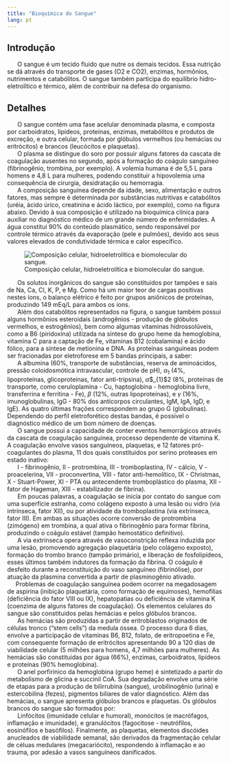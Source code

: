 ```yaml
---
title: "Bioquímica do Sangue"
lang: pt
---
```



```{=html}
<script async src="https://www.googletagmanager.com/gtag/js?id=G-S1L73VGCG5"></script>
```
```{=html}
<script>
  window.dataLayer = window.dataLayer || [];
  function gtag(){dataLayer.push(arguments);}
  gtag('js', new Date());

  gtag('config', 'G-S1L73VGCG5');
</script>
```



## Introdução

|      	O sangue é um tecido fluido que nutre os demais tecidos. Essa nutrição se dá através do transporte de gases (O2 e CO2), enzimas, hormônios, nutrimentos e catabólitos. O sangue também participa do equilíbrio hidro-eletrolítico e térmico, além de contribuir na defesa do organismo. 

## Detalhes

|       O sangue contém uma fase acelular denominada plasma, e composta por carboidratos, lipídeos, proteínas, enzimas, metabólitos e produtos de excreção, e outra celular, formada por glóbulos vermelhos (ou hemácias ou eritrócitos) e brancos (leucócitos e plaquetas). 

|       O plasma se distingue do soro por possuir alguns fatores da cascata de coagulação ausentes no segundo, após a formação do coágulo sanguíneo (fibrinogênio, trombina, por exemplo). A volemia humana é de 5,5 L para homens e 4,8 L para mulheres, podendo constituir a hipovolemia uma consequência de cirurgia, desidratação ou hemorragia. 

|       A composição sanguínea depende da idade, sexo, alimentação e outros fatores, mas sempre é determinada por substâncias nutritivas e catabólitos (uréia, ácido úrico, creatinina e ácido láctico, por exemplo), como na figura abaixo. Devido à sua composição é utilizado na bioquímica clínica para auxiliar no diagnóstico médico de um grande número de enfermidades. A água constitui 90% do conteúdo plasmático, sendo responsável por controle térmico através da evaporação (pele e pulmões), devido aos seus valores elevados de condutividade térmica e calor específico. 

![Composição celular, hidroeletrolítica e biomolecular do sangue.](sangue.png){#fig-sangue}


|       Os solutos inorgânicos do sangue são constituidos por tampões e sais de Na, Ca, Cl, K, P, e Mg. Como há um maior teor de cargas positivas nestes íons, o balanço elétrico é feito por grupos aniônicos de proteínas, produzindo 149 mEq/L para ambos os íons. 

|       Além dos catabólitos representados na figura, o sangue também possui alguns hormônios esteroidais (androgênios - produção de glóbulos vermelhos, e estrogênios), bem como algumas vitaminas hidrossolúveis, como a B6 (piridoxina) utilizada na síntese do grupo heme da hemoglobina, vitamina C para a captação de Fe, vitaminas B12 (cobalamina) e ácido fólico, para a síntese de metionina e DNA. As proteínas sanguíneas podem ser fracionadas por eletroforese em 5 bandas principais, a saber: 

|       A albumina (60%, transporte de substâncias, reserva de aminoácidos, pressão coloidosmótica intravascular, controle de pH), $\alpha$$_{1}$ (4%, lipoproteínas, glicoproteínas, fator anti-tripsina),  $\alpha$$_{1}$2 (8%, proteínas de transporte, como ceruloplamina - Cu, haptoglobina - hemoglobina livre, transferrina e ferritina - Fe),  $\beta$ (12%, outras lipoproteínas), e  $\gamma$ (16%, imunoglobulinas, IgG - 80% dos anticorpos circulantes, IgM, IgA, IgD, e IgE). As quatro últimas frações correspondem ao grupo G (globulinas). Dependendo do perfil eletroforético destas bandas, é possível o diagnóstico médico de um bom número de doenças. 

|       O sangue possui a capacidade de conter eventos hemorrágicos através da cascata de coagulação sanguínea, processo dependente de vitamina K. A coagulação envolve vasos sanguíneos, plaquetas, e 12 fatores pró-coagulantes do plasma, 11 dos quais constituidos por serino proteases em estado inativo:

|       I - fibrinogênio, II - protrombina, III - tromboplastina, IV - cálcio, V - proacelerina, VII - proconvertina, VIII - fator anti-hemolítico, IX - Christmas, X - Stuart-Power, XI - PTA ou antecendente tromboplástico do plasma, XII - fator de Hageman, XIII - estabilizador de fibrina). 

|       Em poucas palavras, a coagulação se inicia por contato do sangue com uma superfície estranha, como colágeno exposto à uma lesão ou vidro (via intrínseca, fator XII), ou por atividade da tromboplastina (via extrínseca, fator III). Em ambas as situações ocorre conversão de protrombina (zimógeno) em trombina, a qual ativa o fibrinogênio para formar fibrina, produzindo o coágulo estável (tampão hemostático definitivo). 

|       A via extrínseca opera através de vasoconstrição reflexa induzida por uma lesão, promovendo agregação plaquetária (pelo colágeno exposto), formação do trombo branco (tampão primário), e liberação de fosfolipídeos, esses últimos também indutores da formação da fibrina. O coágulo é desfeito durante a reconstituição do vaso sanguíneo (fibrinólise), por atuação da plasmina convertida a partir de plasminogênio ativado. 

|      Problemas de coagulação sanguínea podem ocorrer na megadosagem de aspirina (inibição plaquetária, como formação de equimoses), hemofilias (deficiência do fator VIII ou IX), hepatopatias ou deficiência de vitamina K (coenzima de alguns fatores de coagulação). Os elementos celulares do sangue são constituidos pelas hemácias e pelos glóbulos brancos. 

|       As hemácias são produzidas a partir de eritroblastos originados de células tronco ("stem cells") da medula óssea. O processo dura 6 dias, envolve a participação de vitaminas B6, B12, folato, de eritropoetina e Fe, com consequente formação de eritrócitos apresentando 90 a 120 dias de viabilidade celular (5 milhões para homens, 4,7 milhões para mulheres). As hemácias são constituidas por água (66%), enzimas, carboidratos, lipídeos e proteínas (90% hemoglobina). 

|       O anel porfirínico da hemoglobina (grupo heme) é sintetizado a partir do metabolismo de glicina e succinil CoA. Sua degradação envolve uma série de etapas para a produção de bilirrubina (sangue), urobilinogênio (urina) e estercobilina (fezes), pigmentos biliares de valor diagnóstico. Além das hemácias, o sangue apresenta glóbulos brancos e plaquetas. Os glóbulos brancos do sangue são formados por:

|       Linfócitos (imunidade celular e humoral), monócitos (e macrófagos, inflamação e imunidade), e granulócitos (fagocitose - neutrófilos, eosinófilos e basófilos). Finalmente, as plaquetas, elementos discóides anucleados de viabilidade semanal, são derivados da fragmentação celular de céluas medulares (megacariócito), respondendo à inflamação e ao trauma, por adesão a vasos sanguíneos danificados. 

